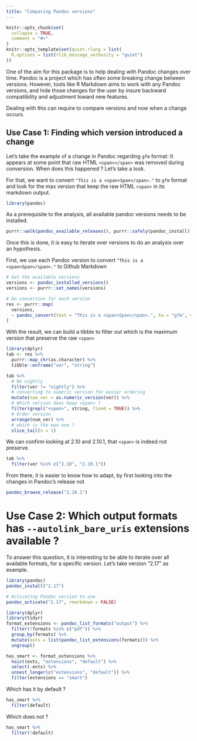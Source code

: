 ```yaml
---
title: "Comparing Pandoc versions"
---
```


```r
knitr::opts_chunk$set(
  collapse = TRUE,
  comment = "#>"
)
knitr::opts_template$set(quiet.rlang = list(
  R.options = list(rlib_message_verbosity = "quiet")
))
```


One of the aim for this package is to help dealing with Pandoc changes over time. Pandoc is a project which has often some breaking change between versions. However, tools like R Markdown aims to work with any Pandoc versions, and hide those changes for the user by insure backward compatibility and adjustment toward new features. 

Dealing with this can require to compare versions and now when a change occurs. 

## Use Case 1: Finding which version introduced a change

Let's take the example of a change in Pandoc regarding `gfm` format: It appears at some point that raw HTML `<span></span>` was removed during conversion. When does this happened ? Let's take a look. 

For that, we want to convert `"This is a <span>Span</span>."` to `gfm` format and look for the max version that keep the raw HTML `<span>` in its markdown output.

```r
library(pandoc)
```

As a prerequisite to the analysis, all available pandoc versions needs to be installed.

```r
purrr::walk(pandoc_available_releases(), purrr::safely(pandoc_install))
```

Once this is done, it is easy to iterate over versions to do an analysis over an hypothesis.

First, we use each Pandoc version to convert `"This is a <span>Span</span>."` to Github Markdown

```r
# Get the available versions
versions <- pandoc_installed_versions()
versions <- purrr::set_names(versions)

# Do conversion for each version
res <- purrr::map(
  versions, 
  ~ pandoc_convert(text = "This is a <span>Span</span>.", to = "gfm", version = .x)
)
```

With the result, we can build a tibble to filter out which is the maximum version that preserve the raw `<span>`

```r
library(dplyr)
tab <- res %>%
  purrr::map_chr(as.character) %>%
  tibble::enframe("ver", "string")

tab %>%
  # No nightly
  filter(ver != "nightly") %>%
  # converting to numeric version for easier ordering
  mutate(num_ver = as.numeric_version(ver)) %>%
  # Which version does keep <span> ?
  filter(grepl("<span>", string, fixed = TRUE)) %>%
  # Order version
  arrange(num_ver) %>%
  # which is the max one ? 
  slice_tail(n = 1)
```
We can confirm looking at 2.10 and 2.10.1, that `<span>` is indeed not preserve.

```r
tab %>%
  filter(ver %in% c("2.10", "2.10.1"))
```
From there, it is easier to know how to adapt, by first looking into the changes in Pandoc's release not 

```r
pandoc_browse_release("2.10.1")
```

# Use Case 2: Which output formats has `--autolink_bare_uris` extensions available ?

To answer this question, it is interesting to be able to iterate over all
available formats, for a specific version. Let's take version "2.17" as example. 

```r
library(pandoc)
pandoc_install("2.17")
```

```r
# Activating Pandoc version to use
pandoc_activate("2.17", rmarkdown = FALSE)

library(dplyr)
library(tidyr)
format_extensions <- pandoc_list_formats("output") %>%
  filter(!formats %in% c("pdf")) %>%
  group_by(formats) %>%
  mutate(exts = list(pandoc_list_extensions(formats))) %>%
  ungroup()

has_smart <- format_extensions %>%
  hoist(exts, "extensions", "default") %>%
  select(-exts) %>%
  unnest_longer(c("extensions", "default")) %>%
  filter(extensions == "smart")
```

Which has it by default ? 

```r
has_smart %>%
  filter(default)
```

Which does not ? 

```r
has_smart %>%
  filter(!default)
```

